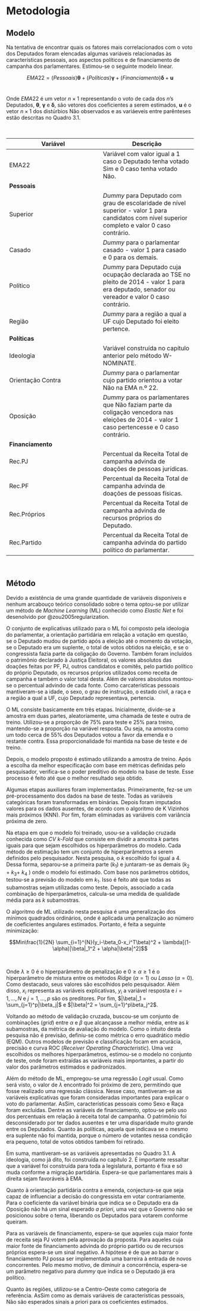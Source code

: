 # Metodologia


## Modelo

Na tentativa de encontrar quais os fatores mais correlacionados com o voto dos Deputados foram elencadas algumas variáveis relacionadas às características pessoais, aos aspectos políticos e de financiamento de campanha dos parlamentares. Estimou-se o seguinte modelo linear.

$$EMA22 = (Pessoais) \boldsymbol \theta  + 
(Políticas) \boldsymbol \gamma +
(Financiamento) \boldsymbol \delta + \boldsymbol u
$$ <br>

Onde $EMA22$ é um vetor $n\times1$ representando o voto de cada dos $n$'s Deputados, $\boldsymbol \theta$, $\boldsymbol \gamma$ e $\boldsymbol \delta$, são vetores dos coeficientes a serem estimados, $\boldsymbol u$ é o vetor $n\times1$ dos distúrbios Não observados e as variáeveis entre parênteses estão descritas no Quadro 3.1.

<br>

| **Variável** | **Descrição** |
| --- | --- |
| EMA22 | Variável com valor igual a 1 caso o Deputado tenha votado Sim e 0 caso tenha votado Não. |
| **Pessoais** |
| Superior | _Dummy_ para Deputado com grau de escolaridade de nível superior - valor 1 para candidatos com nível superior completo e valor 0 caso contrário. |
| Casado | _Dummy_ para o parlamentar casado - valor 1 para casado e 0 para os demais. |
| Político | _Dummy_ para Deputado cuja ocupação declarada ao TSE no pleito de 2014 - valor 1 para era deputado, senador ou vereador e valor 0 caso contrário. |
| Região | _Dummy_ para a região a qual a UF cujo Deputado foi eleito pertence. |
| **Políticas** |
| Ideologia | Variável construída no capítulo anterior pelo método W-NOMINATE. |
| Orientação Contra | _Dummy_ para o parlamentar cujo partido orientou a votar Não na EMA n.º 22. |
| Oposição | _Dummy_ para os parlamentares que Não faziam parte da coligação vencedora nas eleições de 2014 - valor 1 caso pertencesse e 0 caso contrário. |
| **Financiamento** |
| Rec.PJ | Percentual da Receita Total de campanha advinda de doações de pessoas jurídicas. |
| Rec.PF | Percentual da Receita Total de campanha advinda de doações de pessoas físicas. |
| Rec.Próprios | Percentual da Receita Total de campanha advinda de recursos próprios do Deputado. |
| Rec.Partido | Percentual da Receita Total de campanha advinda do partido político do parlamentar. |


<br>

## Método

Devido a existência de uma grande quantidade de variáveis disponíveis e nenhum arcabouço teórico consolidado sobre o tema optou-se por utilizar um método de *Machine Learning* (ML) conhecido como *Elastic Net* e foi desenolvido por @zou2005regularization.

O conjunto de explicativas utilizado para o ML foi composto pela ideologia do parlamentar, a orientação partidária em relação a votação em questão, se o Deputado mudou de partido após a eleição até o momento da votação, se o Deputado era um suplente, o total de votos obtidos na eleição, e se o congressista fazia parte da coligação do Governo. Também foram incluídos o patrimônio declarado à Justiça Eleitoral, os valores absolutos das doações feitas por PF, PJ, outros candidatos e comitês, pelo partido político do próprio Deputado, os recursos próprios utilizados como receita de campanha e também o valor total desta. Além de valores absolutos montou-se o percentual advindo de cada fonte. Como carcaterísticas pessoais mantiveram-se a idade, o sexo, o grau de instrução, o estado civil, a raça e a região a qual a UF, cujo Deputado representava, pertencia.

O ML consiste basicamente em três etapas. Inicialmente, divide-se a amostra em duas partes, aleatoriamente, uma chamada de teste e outra de treino. Utilizou-se a proporção de 75% para teste e 25% para treino, mantendo-se a proporção
na variável resposta. Ou seja, na amostra como um todo cerca de 55% dos Deputados votou a favor da emenda e o restante contra. Essa proporcionalidade foi mantida na base de teste e de treino.

Depois, o modelo proposto é estimado utilizando a amostra de treino. Após a escolha da melhor especificação com base em métricas definidas pelo pesquisador, verifica-se o poder preditivo do modelo na base de teste. Esse processo é feito até que o melhor resultado seja obtido.

Algumas etapas auxiliares foram implementadas. Primeiramente, fez-se um pré-processamento dos dados na base de teste. Todas as variáveis categóricas foram transformadas em binárias. Depois foram imputados valores para os dados ausentes, de acordo com o algoritmo de K Vizinhos mais próximos (KNN). Por fim, foram eliminadas as variáveis com variância próxima de zero.

Na etapa em que o modelo foi treinado, usou-se a validação cruzada conhecida como *CV k-Fold* que consiste em dividir a amostra *k* partes iguais para que sejam escolhidos os hiperparâmetros do modelo. Cada método de estimação tem um conjunto de hiperparâmetros a serem definidos pelo pesquisador. Nesta pesquisa, o *k* escolhido foi igual a 4. Dessa forma, separou-se a primeira parte ($k_1$) e juntaram-se as demais ($k_2$ + $k_3$+ $k_4$ ) onde o modelo foi estimado. Com base nos parâmetros obtidos, testou-se a previsão do modelo em $k_1$. Isso é feito até que todas as subamostras sejam utilizadas como teste. Depois, associado a cada combinação de hiperparâmetros, calcula-se uma medida de qualidade média para as *k* subamostras. 

O algoritmo de ML utilizado nesta pesquisa é uma generalização dos mínimos quadrados ordinários, onde é aplicada uma penalização ao número de coeficientes angulares estimados. Portanto, é feita a seguinte minimização:

$$Min\frac{1}{2N} \sum_{i=1}^{N}(y_i-\beta_0-x_i^T\beta)^2 + 
\lambda[(1-\alpha)|\beta|_1^2 + \alpha|\beta|^2]$$


<br>

Onde $\lambda\geq0$ é o hiperparâmetro de penalização e $0\geq\alpha\geq1$ é o hiperparâmetro de mistura entre os métodos *Ridge* ($\alpha=1$) ou *Lasso* ($\alpha=0$). Como destacado, seus valores são escolhidos pelo pesquisador. Além disso, $x_i$ representa as variáveis explicativas, $y_i$ a variável resposta e $i = 1, ..., N$ e $j = 1, ..., p$ são os preditores. Por fim, $|\beta|_1 = \sum_{j=1}^p|\beta_j|$ e $|\beta|^2 = \sum_{j=1}^p\beta_j^2$.

Voltando ao método de validação cruzada, buscou-se um conjunto de combinações (*grid*) entre $\alpha$ e $\beta$ que alcançasse a melhor média, entre as *k* subamostras, da métrica de avaliação do modelo. Como o intuito desta pesquisa não é previsão, definiu-se como métrica o erro quadrático médio (EQM). Outros modelos de previsão e classificação focam em acurácia, precisão e curva ROC (*Receiver Operating Characteristic*). Uma vez escolhidos os melhores hiperparâmetros, estimou-se o modelo no conjunto de teste, onde foram extraídas as variáveis mais importantes, a partir do valor dos parâmetros estimados e padronizados.

Além do método de ML, empregou-se uma regressão *Logit* usual. Como será visto, o valor de $\lambda$ encontrado foi próximo de zero, permitindo que fosse realizado uma regressão clássica. Nesse caso, mantiveram-se as variáveis explicativas que foram consideradas importantes para explicar o voto do parlamentar. AsSim, características pessoais como Sexo e Raça foram excluídas. Dentre as variáveis de financiamento, optou-se pelo uso dos percentuais em relação à receita total de campanha. O patrimônio foi desconsiderado por ter dados ausentes e ter uma disparidade muito grande entre os Deputados. Quanto às políticas, aquela que indicava se o mesmo era suplente não foi mantida, porque o número de votantes nessa condição era pequeno, total de votos obtidos também foi retirado.

Em suma, mantiveram-se as variáveis apresentadas no Quadro 3.1. A ideologia, como já dito, foi construída no capítulo 2. É importante ressaltar que a variável foi construída para toda a legislatura, portanto é fixa e só muda conforme a migração partidária. Espera-se que parlamentares mais à direita sejam favoráveis à EMA. 

Quanto à orientação partidária contra a emenda, conjectura-se que seja capaz de influenciar a decisão do congressista em votar contrariamente. Para o coeficiente da variável binária que indica se o Deputado era da Oposição não há um sinal esperado *a priori*, uma vez que o Governo não se posicionou sobre o tema, liberando os Deputados para votarem conforme queiram.

Para as variáveis de financiamento, espera-se que aqueles cuja maior fonte de receita seja PJ votem pela aprovação da proposta. Para aqueles cuja maior fonte de financiamento advinda do próprio partido ou de recursos próprios espera-se um sinal negativo. A hipótese é de que ao barrar o financiamento PJ possa ser implementada uma barreira à entrada de novos concorrentes. Pelo mesmo motivo, de diminuir a concorrência, espera-se um parâmetro negativo para *dummy* que indica se o Deputado já era político.

Quanto às regiões, utilizou-se a Centro-Oeste como categoria de referência. AsSim como as demais variáveis de características pessoais, Não são esperados sinais a priori para os coeficientes estimados.















